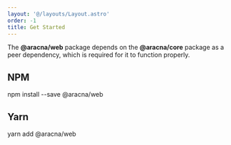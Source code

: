 ```yaml
---
layout: '@/layouts/Layout.astro'
order: -1
title: Get Started
---
```



The **@aracna/web** package depends on the **@aracna/core** package as a peer dependency, which is required for it to function properly.

## NPM

<CodeWindow client:load language='bash'>
  npm install --save @aracna/web
</CodeWindow>

## Yarn

<CodeWindow client:load language='bash'>
  yarn add @aracna/web
</CodeWindow>

